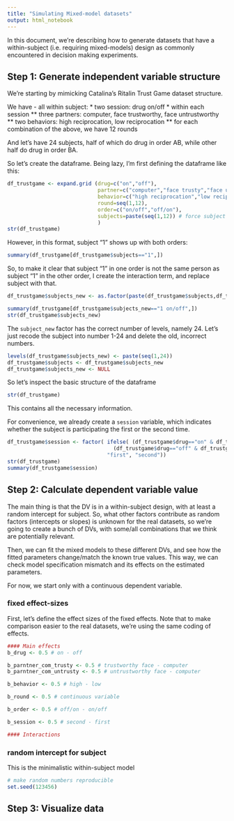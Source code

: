 ```yaml
---
title: "Simulating Mixed-model datasets"
output: html_notebook
---
```


In this document, we're describing how to generate datasets that have a within-subject (i.e. requiring mixed-models) design as commonly encountered in decision making experiments. 

## Step 1: Generate independent variable structure

We're starting by mimicking Catalina's Ritalin Trust Game dataset structure.

We have - all within subject:
* two session: drug on/off
* within each session
** three partners: computer, face trustworthy, face untrustworthy
** two behaviors: high reciprocation, low reciprocation
** for each combination of the above, we have 12 rounds

And let's have 24 subjects, half of which do drug in order AB, while other half do drug in order BA. 

So let's create the dataframe. Being lazy, I'm first defining the dataframe like this:

```r
df_trustgame <- expand.grid (drug=c("on","off"),
                             partner=c("computer","face trusty","face untrusty"),
                             behavior=c("high reciprocation","low reciprocation"),
                             round=seq(1,12),
                             order=c("on/off","off/on"),
                             subjects=paste(seq(1,12)) # force subject to be a factor
                             )
str(df_trustgame)
```

However, in this format, subject "1" shows up with both orders:
```r
summary(df_trustgame[df_trustgame$subjects=="1",])
```
So, to make it clear that subject "1" in one order is not the same person as subject "1" in the other order, I create the interaction term, and replace subject with that.
```r
df_trustgame$subjects_new <- as.factor(paste(df_trustgame$subjects,df_trustgame$order))

summary(df_trustgame[df_trustgame$subjects_new=="1 on/off",])
str(df_trustgame$subjects_new)
```
The `subject_new` factor has the correct number of levels, namely 24. Let's just recode the subject into number 1-24 and delete the old, incorrect numbers.

```r
levels(df_trustgame$subjects_new) <- paste(seq(1,24))
df_trustgame$subjects <- df_trustgame$subjects_new
df_trustgame$subjects_new <- NULL
```

So let's inspect the basic structure of the dataframe
```r
str(df_trustgame)
```

This contains all the necessary information.

For convenience, we already create a `session` variable, which indicates whether the subject is participating the first or the second time.
```r
df_trustgame$session <- factor( ifelse( (df_trustgame$drug=="on" & df_trustgame$order == "on/off" ) | 
                                  (df_trustgame$drug=="off" & df_trustgame$order == "off/on" ),
                                "first", "second"))
str(df_trustgame)
summary(df_trustgame$session)
```


## Step 2: Calculate dependent variable value

The main thing is that the DV is in a within-subject design, with at least a random intercept for subject. So, what other factors contribute as random factors (intercepts or slopes) is unknown for the real datasets, so we're going to create a bunch of DVs, with some/all combinations that we think are potentially relevant. 

Then, we can fit the mixed models to these different DVs, and see how the fitted parameters change/match the known true values. This way, we can check model specification mismatch and its effects on the estimated parameters. 

For now, we start only with a continuous dependent variable. 

### fixed effect-sizes
First, let's define the effect sizes of the fixed effects. Note that to make comparison easier to the real datasets, we're using the same coding of effects.
```r
#### Main effects
b_drug <- 0.5 # on - off

b_parntner_com_trusty <- 0.5 # trustworthy face - computer
b_parntner_com_untrusty <- 0.5 # untrustworthy face - computer

b_behavior <- 0.5 # high - low

b_round <- 0.5 # continuous variable

b_order <- 0.5 # off/on - on/off

b_session <- 0.5 # second - first

#### Interactions


```


### random intercept for subject
This is the minimalistic within-subject model
```r
# make random numbers reproducible
set.seed(123456)


```




## Step 3: Visualize data



